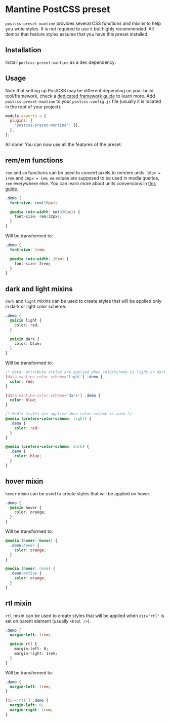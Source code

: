 

# Mantine PostCSS preset

`postcss-preset-mantine` provides several CSS functions and mixins to help you write styles.
It is not required to use it but highly recommended. All demos that feature styles
assume that you have this preset installed.

## Installation

Install `postcss-preset-mantine` as a dev dependency:

<InstallScript dev packages="postcss-preset-mantine" />

## Usage

Note that setting up PostCSS may be different depending on your build tool/framework, check
a [dedicated framework guide](/getting-started) to learn more.
Add `postcss-preset-mantine` to your `postcss.config.js` file (usually it is located in the root of your project):

```js
module.exports = {
  plugins: {
    'postcss-preset-mantine': {},
  },
};
```

All done! You can now use all the features of the preset.

## rem/em functions

`rem` and `em` functions can be used to convert pixels to rem/em units.
`16px = 1rem` and `16px = 1em`, `em` values are supposed to be used in media queries,
`rem` everywhere else. You can learn more about units conversions in [this guide](/styles/rem).

```css
.demo {
  font-size: rem(16px);

  @media (min-width: em(320px)) {
    font-size: rem(32px);
  }
}
```

Will be transformed to:

```css
.demo {
  font-size: 1rem;

  @media (min-width: 20em) {
    font-size: 2rem;
  }
}
```

## dark and light mixins

`dark` and `light` mixins can be used to create styles that will be applied only in dark or light color scheme.

```css
.demo {
  @mixin light {
    color: red;
  }

  @mixin dark {
    color: blue;
  }
}
```

Will be transformed to:

```css
/* data- attribute styles are applied when colorScheme is light or dark */
[data-mantine-color-scheme='light'] .demo {
  color: red;
}

[data-mantine-color-scheme='dark'] .demo {
  color: blue;
}

/* Media styles are applied when color scheme is auto */
@media (prefers-color-scheme: light) {
  .demo {
    color: red;
  }
}

@media (prefers-color-scheme: dark) {
  .demo {
    color: blue;
  }
}
```

## hover mixin

`hover` mixin can be used to create styles that will be applied on hover.

```css
.demo {
  @mixin hover {
    color: orange;
  }
}
```

Will be transformed to:

```css
@media (hover: hover) {
  .demo:hover {
    color: orange;
  }
}

@media (hover: none) {
  .demo:active {
    color: orange;
  }
}
```

## rtl mixin

`rtl` mixin can be used to create styles that will be applied when `dir="rtl"` is set on parent element (usually `<html />`).

```css
.demo {
  margin-left: 1rem;

  @mixin rtl {
    margin-left: 0;
    margin-right: 1rem;
  }
}
```

Will be transformed to:

```css
.demo {
  margin-left: 1rem;
}

[dir='rtl'] .demo {
  margin-left: 0;
  margin-right: 1rem;
}
```
